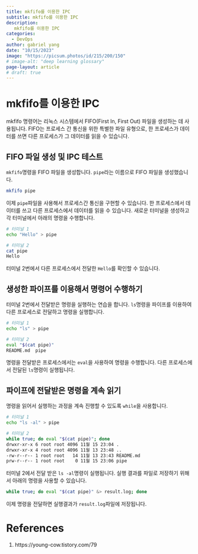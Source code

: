 ```yaml
---
title: mkfifo를 이용한 IPC
subtitle: mkfifo를 이용한 IPC
description:
   mkfifo를 이용한 IPC
categories:
  - DevOps
author: gabriel yang
date: "10/15/2023"
image: "https://picsum.photos/id/215/200/150"
# image-alt: "deep learning glossary"
page-layout: article
# draft: true
---
```


# mkfifo를 이용한 IPC

mkfifo 명령어는 리눅스 시스템에서 FIFO(First In, First Out) 파일을 생성하는 데 사용됩니다. FIFO는 프로세스 간 통신을 위한 특별한 파일 유형으로, 한 프로세스가 데이터를 쓰면 다른 프로세스가 그 데이터를 읽을 수 있습니다.

## FIFO 파일 생성 및 IPC 테스트

`mkfifo`명령을 FIFO 파일을 생성합니다. `pipe`라는 이름으로 FIFO 파일을 생성했습니다.

``` bash
mkfifo pipe
```
이제 `pipe`파일을 사용해서 프로세스간 통신을 구현할 수 있습니다. 한 프로세스에서 데이터를 쓰고 다른 프로세스에서 데이터를 읽을 수 있습니다. 새로운 터미널을 생성하고 각 터미널에서 아래의 명령을 수행합니다.

``` bash
# 터미널 1
echo "Hello" > pipe

# 터미널 2
cat pipe
Hello
```
터미널 2번에서 다른 프로세스에서 전달한 `Hello`를 확인할 수 있습니다.

## 생성한 파이프를 이용해서 명령어 수행하기

터미널 2번에서 전달받은 명령을 실행하는 연습을 합니다. `ls`명령을 파이프를 이용하여 다른 프로세스로 전달하고 명령을 실행합니다.

``` bash
# 터미널 1
echo "ls" > pipe

# 터미널 2
eval "$(cat pipe)"
README.md  pipe
```
명령을 전달받은 프로세스에서는 `eval`을 사용하여 명령을 수행합니다. 다른 프로세스에서 전달된 `ls`명령이 실행됩니다.

## 파이프에 전달받은 명령을 계속 읽기

명령을 읽어서 실행하는 과정을 계속 진행할 수 있도록 `while`을 사용합니다.

``` bash
# 터미널 1
echo "ls -al" > pipe

# 터미널 2
while true; do eval "$(cat pipe)"; done
drwxr-xr-x 6 root root 4096 11월 15 23:04 .
drwxr-xr-x 4 root root 4096 11월 13 23:48 ..
-rw-r--r-- 1 root root   14 11월 13 23:43 README.md
prw-r--r-- 1 root root    0 11월 15 23:06 pipe
```

터미널 2에서 전달 받은 `ls -al`명령이 실행됩니다. 실행 결과를 파일로 저장하기 위해서 아래의 명령을 사용할 수 있습니다.

``` bash
while true; do eval "$(cat pipe)" &> result.log; done
```
이제 명령을 전달하면 실행결과가 `result.log`파일에 저장됩니다.



# References
1. https://young-cow.tistory.com/79